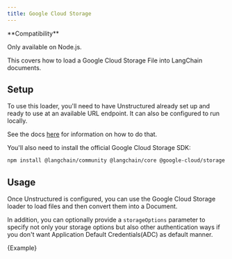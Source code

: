 ```yaml
---
title: Google Cloud Storage
---
```


<Tip>
**Compatibility**

Only available on Node.js.
</Tip>

This covers how to load a Google Cloud Storage File into LangChain documents.

## Setup

To use this loader, you'll need to have Unstructured already set up and ready to use at an available URL endpoint. It can also be configured to run locally.

See the docs [here](/oss/integrations/document_loaders/file_loaders/unstructured) for information on how to do that.

You'll also need to install the official Google Cloud Storage SDK:

```bash npm2yarn
npm install @langchain/community @langchain/core @google-cloud/storage
```

## Usage

Once Unstructured is configured, you can use the Google Cloud Storage loader to load files and then convert them into a Document.

In addition, you can optionally provide a `storageOptions` parameter to specify not only your storage options but also other authentication ways if you don't want Application Default Credentials(ADC) as default manner.


<CodeBlock language="typescript">{Example}</CodeBlock>
